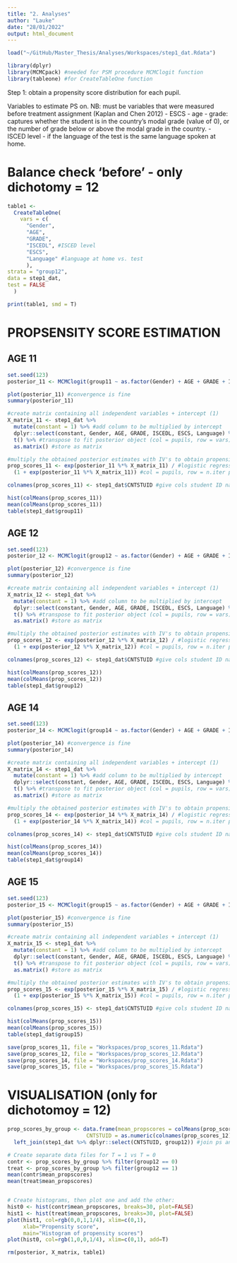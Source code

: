 ```yaml
---
title: "2. Analyses"
author: "Lauke"
date: "28/01/2022"
output: html_document
---
```



```r
load("~/GitHub/Master_Thesis/Analyses/Workspaces/step1_dat.Rdata")
```


```r
library(dplyr)
library(MCMCpack) #needed for PSM procedure MCMClogit function
library(tableone) #for CreateTableOne function
```

Step 1: obtain a propensity score distribution for each pupil. 

Variables to estimate PS on. NB: must be variables that were measured before treatment assignment (Kaplan and Chen 2012)
- ESCS
- age
- grade: captures whether the student is in the country’s modal grade (value of 0), or the number of grade below or above the modal grade in the country.
- ISCED level
- if the language of the test is the same language spoken at home. 

# Balance check 'before' - only dichotomy = 12
```r
table1 <-
  CreateTableOne(
    vars = c(
      "Gender",  
      "AGE",
      "GRADE", 
      "ISCEDL", #ISCED level 
      "ESCS", 
      "Language" #language at home vs. test
      ),
strata = "group12",
data = step1_dat,
test = FALSE
  )

print(table1, smd = T)
```
# PROPSENSITY SCORE ESTIMATION

## AGE 11
```r
set.seed(123)
posterior_11 <- MCMClogit(group11 ~ as.factor(Gender) + AGE + GRADE + ISCEDL + ESCS + as.factor(Language), mcmc = 2000, burnin = 1000, thin = 2, data = step1_dat)

plot(posterior_11) #convergence is fine
summary(posterior_11)
```

```r
#create matrix containing all independent variables + intercept (1)
X_matrix_11 <- step1_dat %>% 
  mutate(constant = 1) %>% #add column to be multiplied by intercept
  dplyr::select(constant, Gender, AGE, GRADE, ISCEDL, ESCS, Language) %>% #select intercept + Xvars
  t() %>% #transpose to fit posterior object (col = pupils, row = vars)
  as.matrix() #store as matrix

#multiply the obtained posterior estimates with IV's to obtain propensity scores
prop_scores_11 <- exp(posterior_11 %*% X_matrix_11) / #logistic regression, see manuscript equation 3.
  (1 + exp(posterior_11 %*% X_matrix_11)) #col = pupils, row = n.iter prop scores

colnames(prop_scores_11) <- step1_dat$CNTSTUID #give cols student ID names

hist(colMeans(prop_scores_11))
mean(colMeans(prop_scores_11))
table(step1_dat$group11)
```

## AGE 12
```r
set.seed(123)
posterior_12 <- MCMClogit(group12 ~ as.factor(Gender) + AGE + GRADE + ISCEDL + ESCS + as.factor(Language), mcmc = 2000, burnin = 1000, thin = 2, data = step1_dat)

plot(posterior_12) #convergence is fine
summary(posterior_12)
```

```r
#create matrix containing all independent variables + intercept (1)
X_matrix_12 <- step1_dat %>% 
  mutate(constant = 1) %>% #add column to be multiplied by intercept
  dplyr::select(constant, Gender, AGE, GRADE, ISCEDL, ESCS, Language) %>% #select intercept + Xvars
  t() %>% #transpose to fit posterior object (col = pupils, row = vars)
  as.matrix() #store as matrix

#multiply the obtained posterior estimates with IV's to obtain propensity scores
prop_scores_12 <- exp(posterior_12 %*% X_matrix_12) / #logistic regression, see manuscript equation 3.
  (1 + exp(posterior_12 %*% X_matrix_12)) #col = pupils, row = n.iter prop scores

colnames(prop_scores_12) <- step1_dat$CNTSTUID #give cols student ID names

hist(colMeans(prop_scores_12)) 
mean(colMeans(prop_scores_12)) 
table(step1_dat$group12)
```

## AGE 14
```r
set.seed(123)
posterior_14 <- MCMClogit(group14 ~ as.factor(Gender) + AGE + GRADE + ISCEDL + ESCS + as.factor(Language), mcmc = 2000, burnin = 1000, thin = 2, data = step1_dat)

plot(posterior_14) #convergence is fine
summary(posterior_14)
```

```r
#create matrix containing all independent variables + intercept (1)
X_matrix_14 <- step1_dat %>% 
  mutate(constant = 1) %>% #add column to be multiplied by intercept
  dplyr::select(constant, Gender, AGE, GRADE, ISCEDL, ESCS, Language) %>% #select intercept + Xvars
  t() %>% #transpose to fit posterior object (col = pupils, row = vars)
  as.matrix() #store as matrix

#multiply the obtained posterior estimates with IV's to obtain propensity scores
prop_scores_14 <- exp(posterior_14 %*% X_matrix_14) / #logistic regression, see manuscript equation 3.
  (1 + exp(posterior_14 %*% X_matrix_14)) #col = pupils, row = n.iter prop scores

colnames(prop_scores_14) <- step1_dat$CNTSTUID #give cols student ID names

hist(colMeans(prop_scores_14)) 
mean(colMeans(prop_scores_14)) 
table(step1_dat$group14)
```

## AGE 15
```r
set.seed(123)
posterior_15 <- MCMClogit(group15 ~ as.factor(Gender) + AGE + GRADE + ISCEDL + ESCS + as.factor(Language), mcmc = 2000, burnin = 1000, thin = 2, data = step1_dat)

plot(posterior_15) #convergence is fine
summary(posterior_15)
```

```r
#create matrix containing all independent variables + intercept (1)
X_matrix_15 <- step1_dat %>% 
  mutate(constant = 1) %>% #add column to be multiplied by intercept
  dplyr::select(constant, Gender, AGE, GRADE, ISCEDL, ESCS, Language) %>% #select intercept + Xvars
  t() %>% #transpose to fit posterior object (col = pupils, row = vars)
  as.matrix() #store as matrix

#multiply the obtained posterior estimates with IV's to obtain propensity scores
prop_scores_15 <- exp(posterior_15 %*% X_matrix_15) / #logistic regression, see manuscript equation 3.
  (1 + exp(posterior_15 %*% X_matrix_15)) #col = pupils, row = n.iter prop scores

colnames(prop_scores_15) <- step1_dat$CNTSTUID #give cols student ID names

hist(colMeans(prop_scores_15)) 
mean(colMeans(prop_scores_15)) 
table(step1_dat$group15)
```
```r
save(prop_scores_11, file = "Workspaces/prop_scores_11.Rdata")
save(prop_scores_12, file = "Workspaces/prop_scores_12.Rdata")
save(prop_scores_14, file = "Workspaces/prop_scores_14.Rdata")
save(prop_scores_15, file = "Workspaces/prop_scores_15.Rdata")
```


# VISUALISATION (only for dichotomoy = 12)
```r
prop_scores_by_group <- data.frame(mean_propscores = colMeans(prop_scores_12), #mean ps per student
                         CNTSTUID = as.numeric(colnames(prop_scores_12))) %>%  #extract student ID
  left_join(step1_dat %>% dplyr::select(CNTSTUID, group12)) #join ps and student ID with group membership

# Create separate data files for T = 1 vs T = 0 
contr <- prop_scores_by_group %>% filter(group12 == 0)
treat <- prop_scores_by_group %>% filter(group12 == 1)
mean(contr$mean_propscores)
mean(treat$mean_propscores)


# Create histograms, then plot one and add the other: 
hist0 <- hist(contr$mean_propscores, breaks=30, plot=FALSE)
hist1 <- hist(treat$mean_propscores, breaks=30, plot=FALSE)
plot(hist1, col=rgb(0,0,1,1/4), xlim=c(0,1), 
     xlab="Propensity score",
     main="Histogram of propensity scores")  
plot(hist0, col=rgb(1,0,0,1/4), xlim=c(0,1), add=T) 

```

```r
rm(posterior, X_matrix, table1)
```





